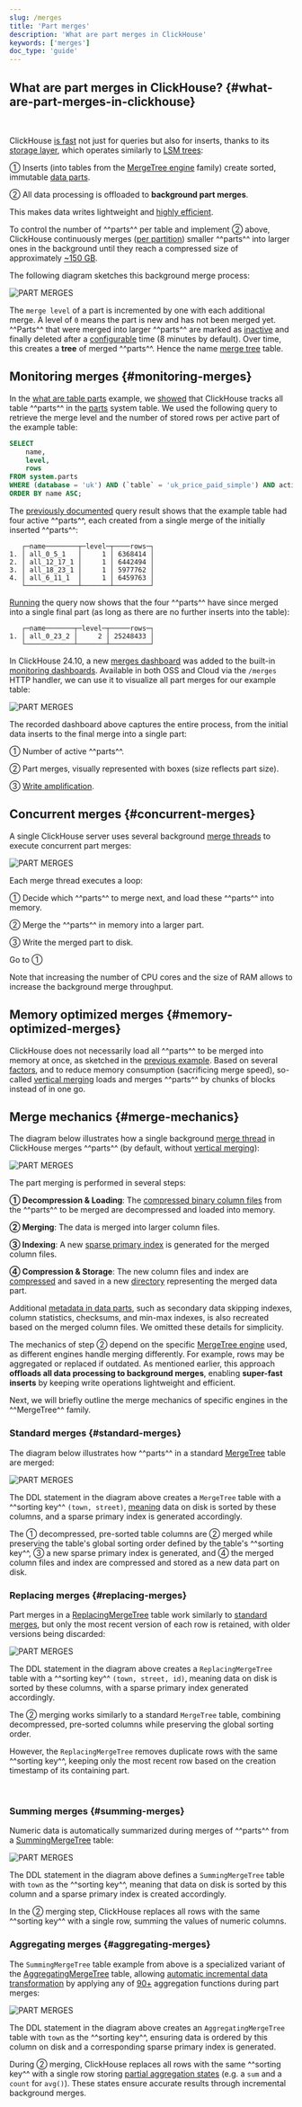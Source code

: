 ```yaml
---
slug: /merges
title: 'Part merges'
description: 'What are part merges in ClickHouse'
keywords: ['merges']
doc_type: 'guide'
---
```



## What are part merges in ClickHouse? {#what-are-part-merges-in-clickhouse}

<br/>

ClickHouse [is fast](/concepts/why-clickhouse-is-so-fast) not just for queries but also for inserts, thanks to its [storage layer](https://www.vldb.org/pvldb/vol17/p3731-schulze.pdf), which operates similarly to [LSM trees](https://en.wikipedia.org/wiki/Log-structured_merge-tree):

① Inserts (into tables from the [MergeTree engine](/engines/table-engines/mergetree-family) family) create sorted, immutable [data parts](/parts).

② All data processing is offloaded to **background part merges**.

This makes data writes lightweight and [highly efficient](/concepts/why-clickhouse-is-so-fast#storage-layer-concurrent-inserts-are-isolated-from-each-other).

To control the number of ^^parts^^ per table and implement ② above, ClickHouse continuously merges ([per partition](/partitions#per-partition-merges)) smaller ^^parts^^ into larger ones in the background until they reach a compressed size of approximately [~150 GB](/operations/settings/merge-tree-settings#max_bytes_to_merge_at_max_space_in_pool).

The following diagram sketches this background merge process:

<Image img={merges_01} size="lg" alt='PART MERGES'/>

<br/>

The `merge level` of a part is incremented by one with each additional merge. A level of `0` means the part is new and has not been merged yet. ^^Parts^^ that were merged into larger ^^parts^^ are marked as [inactive](/operations/system-tables/parts) and finally deleted after a [configurable](/operations/settings/merge-tree-settings#old_parts_lifetime) time (8 minutes by default). Over time, this creates a **tree** of merged ^^parts^^. Hence the name [merge tree](/engines/table-engines/mergetree-family) table.

## Monitoring merges {#monitoring-merges}

In the [what are table parts](/parts) example, we [showed](/parts#monitoring-table-parts) that ClickHouse tracks all table ^^parts^^ in the [parts](/operations/system-tables/parts) system table. We used the following query to retrieve the merge level and the number of stored rows per active part of the example table:
```sql
SELECT
    name,
    level,
    rows
FROM system.parts
WHERE (database = 'uk') AND (`table` = 'uk_price_paid_simple') AND active
ORDER BY name ASC;
```

The [previously documented](/parts#monitoring-table-parts) query result shows that the example table had four active ^^parts^^, each created from a single merge of the initially inserted ^^parts^^:
```response
   ┌─name────────┬─level─┬────rows─┐
1. │ all_0_5_1   │     1 │ 6368414 │
2. │ all_12_17_1 │     1 │ 6442494 │
3. │ all_18_23_1 │     1 │ 5977762 │
4. │ all_6_11_1  │     1 │ 6459763 │
   └─────────────┴───────┴─────────┘
```

[Running](https://sql.clickhouse.com/?query=U0VMRUNUCiAgICBuYW1lLAogICAgbGV2ZWwsCiAgICByb3dzCkZST00gc3lzdGVtLnBhcnRzCldIRVJFIChkYXRhYmFzZSA9ICd1aycpIEFORCAoYHRhYmxlYCA9ICd1a19wcmljZV9wYWlkX3NpbXBsZScpIEFORCBhY3RpdmUKT1JERVIgQlkgbmFtZSBBU0M7&run_query=true&tab=results) the query now shows that the four ^^parts^^ have since merged into a single final part (as long as there are no further inserts into the table):

```response
   ┌─name───────┬─level─┬─────rows─┐
1. │ all_0_23_2 │     2 │ 25248433 │
   └────────────┴───────┴──────────┘
```

In ClickHouse 24.10, a new [merges dashboard](https://presentations.clickhouse.com/2024-release-24.10/index.html#17) was added to the built-in [monitoring dashboards](https://clickhouse.com/blog/common-issues-you-can-solve-using-advanced-monitoring-dashboards). Available in both OSS and Cloud via the `/merges` HTTP handler, we can use it to visualize all part merges for our example table:

<Image img={merges_dashboard} size="lg" alt='PART MERGES'/>

<br/>

The recorded dashboard above captures the entire process, from the initial data inserts to the final merge into a single part:

① Number of active ^^parts^^.

② Part merges, visually represented with boxes (size reflects part size).

③ [Write amplification](https://en.wikipedia.org/wiki/Write_amplification).

## Concurrent merges {#concurrent-merges}

A single ClickHouse server uses several background [merge threads](/operations/server-configuration-parameters/settings#background_pool_size) to execute concurrent part merges:

<Image img={merges_02} size="lg" alt='PART MERGES'/>

<br/>

Each merge thread executes a loop:

① Decide which ^^parts^^ to merge next, and load these ^^parts^^ into memory.

② Merge the ^^parts^^ in memory into a larger part.

③ Write the merged part to disk.

Go to ①

Note that increasing the number of CPU cores and the size of RAM allows to increase the background merge throughput.

## Memory optimized merges {#memory-optimized-merges}

ClickHouse does not necessarily load all ^^parts^^ to be merged into memory at once, as sketched in the [previous example](/merges#concurrent-merges). Based on several [factors](https://github.com/ClickHouse/ClickHouse/blob/bf37120c925ed846ae5cd72cd51e6340bebd2918/src/Storages/MergeTree/MergeTreeSettings.cpp#L210), and to reduce memory consumption (sacrificing merge speed), so-called [vertical merging](https://github.com/ClickHouse/ClickHouse/blob/bf37120c925ed846ae5cd72cd51e6340bebd2918/src/Storages/MergeTree/MergeTreeSettings.cpp#L209) loads and merges ^^parts^^ by chunks of blocks instead of in one go.

## Merge mechanics {#merge-mechanics}

The diagram below illustrates how a single background [merge thread](/merges#concurrent-merges) in ClickHouse merges ^^parts^^ (by default, without [vertical merging](/merges#memory-optimized-merges)):

<Image img={merges_03} size="lg" alt='PART MERGES'/>

<br/>

The part merging is performed in several steps:

**① Decompression & Loading**: The [compressed binary column files](/parts#what-are-table-parts-in-clickhouse) from the ^^parts^^ to be merged are decompressed and loaded into memory.

**② Merging**: The data is merged into larger column files.

**③ Indexing**: A new [sparse primary index](/guides/best-practices/sparse-primary-indexes) is generated for the merged column files.

**④ Compression & Storage**: The new column files and index are [compressed](/sql-reference/statements/create/table#column_compression_codec) and saved in a new [directory](/parts#what-are-table-parts-in-clickhouse) representing the merged data part.

Additional [metadata in data parts](/parts), such as secondary data skipping indexes, column statistics, checksums, and min-max indexes, is also recreated based on the merged column files. We omitted these details for simplicity.

The mechanics of step ② depend on the specific [MergeTree engine](/engines/table-engines/mergetree-family) used, as different engines handle merging differently. For example, rows may be aggregated or replaced if outdated. As mentioned earlier, this approach **offloads all data processing to background merges**, enabling **super-fast inserts** by keeping write operations lightweight and efficient.

Next, we will briefly outline the merge mechanics of specific engines in the ^^MergeTree^^ family.

### Standard merges {#standard-merges}

The diagram below illustrates how ^^parts^^ in a standard [MergeTree](/engines/table-engines/mergetree-family/mergetree) table are merged:

<Image img={merges_04} size="lg" alt='PART MERGES'/>

<br/>

The DDL statement in the diagram above creates a `MergeTree` table with a ^^sorting key^^ `(town, street)`, [meaning](/parts#what-are-table-parts-in-clickhouse) data on disk is sorted by these columns, and a sparse primary index is generated accordingly.

The ① decompressed, pre-sorted table columns are ② merged while preserving the table's global sorting order defined by the table's ^^sorting key^^, ③ a new sparse primary index is generated, and ④ the merged column files and index are compressed and stored as a new data part on disk.

### Replacing merges {#replacing-merges}

Part merges in a [ReplacingMergeTree](/engines/table-engines/mergetree-family/replacingmergetree) table work similarly to [standard merges](/merges#standard-merges), but only the most recent version of each row is retained, with older versions being discarded:

<Image img={merges_05} size="lg" alt='PART MERGES'/>

<br/>

The DDL statement in the diagram above creates a `ReplacingMergeTree` table with a ^^sorting key^^ `(town, street, id)`, meaning data on disk is sorted by these columns, with a sparse primary index generated accordingly.

The ② merging works similarly to a standard `MergeTree` table, combining decompressed, pre-sorted columns while preserving the global sorting order.

However, the `ReplacingMergeTree` removes duplicate rows with the same ^^sorting key^^, keeping only the most recent row based on the creation timestamp of its containing part.

<br/>

### Summing merges {#summing-merges}

Numeric data is automatically summarized during merges of ^^parts^^ from a [SummingMergeTree](/engines/table-engines/mergetree-family/summingmergetree) table:

<Image img={merges_06} size="lg" alt='PART MERGES'/>

<br/>

The DDL statement in the diagram above defines a `SummingMergeTree` table with `town` as the ^^sorting key^^, meaning that data on disk is sorted by this column and a sparse primary index is created accordingly.

In the ② merging step, ClickHouse replaces all rows with the same ^^sorting key^^ with a single row, summing the values of numeric columns.

### Aggregating merges {#aggregating-merges}

The `SummingMergeTree` table example from above is a specialized variant of the [AggregatingMergeTree](/engines/table-engines/mergetree-family/aggregatingmergetree) table, allowing [automatic incremental data transformation](https://www.youtube.com/watch?v=QDAJTKZT8y4) by applying any of [90+](/sql-reference/aggregate-functions/reference) aggregation functions during part merges:

<Image img={merges_07} size="lg" alt='PART MERGES'/>

<br/>

The DDL statement in the diagram above creates an `AggregatingMergeTree` table with `town` as the ^^sorting key^^, ensuring data is ordered by this column on disk and a corresponding sparse primary index is generated.

During ② merging, ClickHouse replaces all rows with the same ^^sorting key^^ with a single row storing [partial aggregation states](https://clickhouse.com/blog/clickhouse_vs_elasticsearch_mechanics_of_count_aggregations#-multi-core-parallelization) (e.g. a `sum` and a `count` for `avg()`). These states ensure accurate results through incremental background merges.
